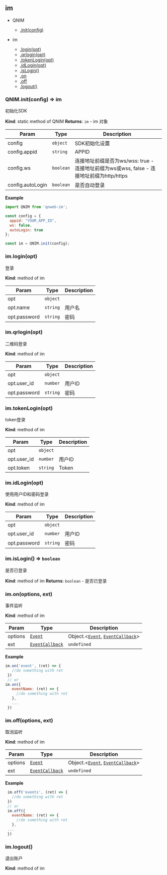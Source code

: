 ## im

- QNIM
  - [.init(config)](#QNIM.init(config))

- im
  - [.login(opt)](#im.login(opt))
  - [.qrlogin(opt)](#im.qrlogin(opt))
  - [.tokenLogin(opt)](#im.tokenLogin(opt))
  - [.idLogin(opt)](#im.idLogin(opt))
  - [.isLogin()](#im.isLogin())
  - [.on](#im.on)
  - [.off](#im.off)
  - [.logout()](#im.logout())

### QNIM.init(config) ⇒ im

初始化SDK

**Kind**: static method of QNIM
**Returns**: `im` - im 对象

| Param            | Type                   | Description                                                  |
| ---------------- | ---------------------- | ------------------------------------------------------------ |
| config           | `object`               | SDK初始化设置                                                |
| config.appid     | `string`               | APPID                                                        |
| config.ws        | `boolean`              | 连接地址前缀是否为ws/wss: true - 连接地址前缀为ws或wss, false - 连接地址前缀为http/https |
| config.autoLogin | `boolean`              | 是否自动登录                                                 |

**Example**

```js
import QNIM from 'qnweb-im';

const config = {
  appid: "YOUR_APP_ID",
  ws: false,
  autoLogin: true
};

const im = QNIM.init(config);
```

### im.login(opt)

登录

**Kind**: method of im

| Param        | Type     | Description |
| ------------ | -------- | ----------- |
| opt          | `object` |             |
| opt.name     | `string` | 用户名      |
| opt.password | `string` | 密码        |

### im.qrlogin(opt)

二维码登录

**Kind**: method of im

| Param        | Type     | Description |
| ------------ | -------- | ----------- |
| opt          | `object` |             |
| opt.user_id  | `number` | 用户ID      |
| opt.password | `string` | 密码        |

### im.tokenLogin(opt)

token登录

**Kind**: method of im

| Param       | Type     | Description |
| ----------- | -------- | ----------- |
| opt         | `object` |             |
| opt.user_id | `number` | 用户ID      |
| opt.token   | `string` | Token       |

### im.idLogin(opt)

使用用户ID和密码登录

**Kind**: method of im

| Param        | Type     | Description |
| ------------ | -------- | ----------- |
| opt          | `object` |             |
| opt.user_id  | `number` | 用户ID      |
| opt.password | `string` | 密码        |

### im.isLogin() ⇒ `boolean`

是否已登录

**Kind**: method of im
**Returns**: `boolean` - 是否已登录

### im.on(options, ext)

事件监听

**Kind**: method of im

| Param   | Type                                                 | Description                                                                                         |
| ------- |------------------------------------------------------|-----------------------------------------------------------------------------------------------------|
| options | [`Event`](types#module_types__event)                 | Object.<[`Event`](types#module_types__event), [`EventCallback`](types#module_types__eventcallback)> |
| ext     | [`EventCallback`](types#module_types__eventcallback) | `undefined`                                                                                         |

**Example**

```js
im.on('event', (ret) => {
   //do something with ret
 })
 // or
im.on({
   eventName: (ret) => {
     //do something with ret
   },
   ...
 })
```

### im.off(options, ext)

取消监听

**Kind**: method of im

| Param   | Type                                                 | Description                                                                                         |
| ------- |------------------------------------------------------|-----------------------------------------------------------------------------------------------------|
| options | [`Event`](types#module_types__event)                 | Object.<[`Event`](types#module_types__event), [`EventCallback`](types#module_types__eventcallback)> | 可以为事件名，也可以为事件名和事件回调  |
| ext     | [`EventCallback`](types#module_types__eventcallback) | `undefined`                                                                                         | 事件回调，只有options为事件名时需要设置 |

**Example**

```js
 im.off('events', (ret) => {
   //do something with ret
 })
 // or
 im.off({
   eventName: (ret) => {
     //do something with ret
   },
 ...
 })
```

### im.logout()

退出账户

**Kind**: method of im

